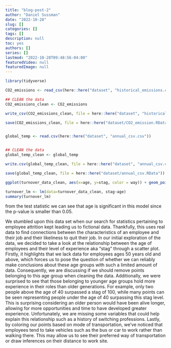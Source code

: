 ```yaml
---
title: "blog-post-2"
author: "Daniel Sussman"
date: "2022-10-28"
slug: []
categories: []
tags: []
description: null
toc: yes
authors: []
series: []
lastmod: "2022-10-28T09:48:56-04:00"
featuredVideo: null
featuredImage: null
---
```

```r
library(tidyverse)

CO2_emissions <- read_csv(here::here("dataset", "historical_emissions.csv"))

## CLEAN the data
CO2_emissions_clean <- CO2_emissions

write_csv(CO2_emissions_clean, file = here::here("dataset", "historical_emissions.csv"))

save(CO2_emissions_clean, file = here::here("dataset/CO2_emission.RData"))


global_temp <- read.csv(here::here("dataset", "annual_csv.csv"))


## CLEAN the data
global_temp_clean <- global_temp

write.csv(global_temp_clean, file = here::here("dataset", "annual_csv.csv"))

save(global_temp_clean, file = here::here("dataset/annual_csv.RData"))
```

```r

ggplot(turnover_data_clean, aes(x=age, y=stag, color = way)) + geom_point() + labs(x = "Age", y = "Level of Experience", color = "Way to Work")


```


```r
turnover_lm <- lm(data=turnover_data_clean, stag~age)
summary(turnover_lm)
```

from the test statistic we can see that age is significant in this model since the p-value is smaller than 0.05.



We stumbled upon this data set when our search for statistics pertaining to employee attrition kept leading us to fictional data. Thankfully, this uses real data to find connections between the characteristics of an employee and their job and their likeliness to quit their job. In our initial exploration of the data, we decided to take a look at the relationship between the age of employees and their level of experience aka "stag" through a scatter plot. Firstly, it highlights that we lack data for employees ages 50 years old and above, which forces us to pose the question of whether we can reliably make conclusions about these age groups with such a limited amount of data. Consequently, we are discussing if we should remove points belonging to this age group when cleaning the data. Additionally, we were surprised to see that those belonging to younger age groups hold more experience in their roles than older generations. For example, only two people above the age of 40 surpassed a stag of 100, while many points can be seen representing people under the age of 40 surpassing this stag level. This is surprising considering an older person would have been alive longer, allowing for more opportunities and time to have developed greater experience. Unfortunately, we are missing some variables that could help explain this relationship such as a history of switching professions. Lastly, by coloring our points based on mode of transportation, we've noticed that employees tend to take vehicles such as the bus or car to work rather than walking there. This may allow us to see their preferred way of transportation or draw inferences on their distance to work site.


